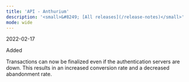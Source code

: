 ```yaml
---
title: 'API - Anthurium'  
description: '<small>&#8249; [All releases](/release-notes)</small>'
mode: wide
---
```

<span class="date">2022-02-17</span>  
  
  
<div class="pill pill-green">Added</div>  
  

Transactions can now be finalized even if the authentication servers are down. This results in an increased conversion rate and a decreased abandonment rate.